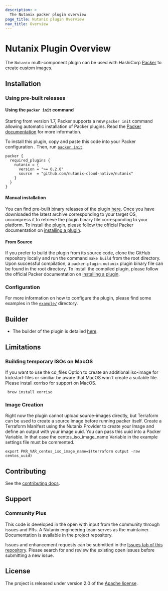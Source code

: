```yaml
---
description: >
  The Nutanix packer plugin overview
page_title: Nutanix plugin Overview
nav_title: Overview
---
```

# Nutanix Plugin Overview

<!--
  Include a short overview about the plugin.

  This document is a great location for creating a table of contents for each
  of the components the plugin may provide. This document should load automatically
  when navigating to the docs directory for a plugin.

-->
The `Nutanix` multi-component plugin can be used with HashiCorp [Packer](https://www.packer.io)
to create custom images.

## Installation

### Using pre-built releases

#### Using the `packer init` command

Starting from version 1.7, Packer supports a new `packer init` command allowing
automatic installation of Packer plugins. Read the
[Packer documentation](https://www.packer.io/docs/commands/init) for more information.

To install this plugin, copy and paste this code into your Packer configuration .
Then, run [`packer init`](https://www.packer.io/docs/commands/init).

```hcl
packer {
  required_plugins {
    nutanix = {
      version = ">= 0.2.0"
      source  = "github.com/nutanix-cloud-native/nutanix"
    }
  }
}
```

#### Manual installation

You can find pre-built binary releases of the plugin [here](https://github.com/nutanix-cloud-native/packer-plugin-nutanix/releases).
Once you have downloaded the latest archive corresponding to your target OS,
uncompress it to retrieve the plugin binary file corresponding to your platform.
To install the plugin, please follow the official Packer documentation on [installing a plugin](https://www.packer.io/docs/extending/plugins/#installing-plugins).


#### From Source

If you prefer to build the plugin from its source code, clone the GitHub repository locally and run the command `make build` from the root directory.
Upon successful compilation, a `packer-plugin-nutanix` plugin binary file can be found in the root directory.
To install the compiled plugin, please follow the official Packer documentation on [installing a plugin](https://www.packer.io/docs/extending/plugins/#installing-plugins).

### Configuration

For more information on how to configure the plugin, please find some examples in the  [`example/`](https://github.com/nutanix-cloud-native/packer-plugin-nutanix/example) directory.


## Builder

- The builder of the plugin is detailed [here](plugin).

## Limitations
### Building temporary ISOs on MacOS
If you want to use the cd_files Option to create an additional iso-image for kickstart-files or similiar be aware that MacOS won´t create a suitable file.
Please install xorriso for support on MacOS.
```
 brew install xorriso
```
### Image Creation
Right now the plugin cannot upload source-images directly, but Terraform can be used to create a source image before running packer itself.
Create a Terraform Manifest using the Nutanix Provider to create your Image and define an output with your image uuid. You can pass this uuid into a Packer Variable. In that case the centos_iso_image_name Variable in the example settings file must be commented.
```
export PKR_VAR_centos_iso_image_name=$(terraform output -raw centos_uuid)
```
## Contributing
See the [contributing docs](CONTRIBUTING.md).

## Support
### Community Plus

This code is developed in the open with input from the community through issues and PRs. A Nutanix engineering team serves as the maintainer. Documentation is available in the project repository.

Issues and enhancement requests can be submitted in the [Issues tab of this repository](../../issues). Please search for and review the existing open issues before submitting a new issue.

## License
The project is released under version 2.0 of the [Apache license](http://www.apache.org/licenses/LICENSE-2.0).